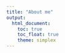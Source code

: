 ```yaml
---
title: "About me"
output: 
  html_document:
    toc: true
    toc_float: true
    theme: simplex 
---
```




